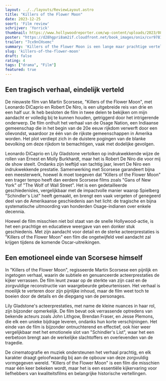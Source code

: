 ```yaml
---
layout: ../../layouts/ReviewLayout.astro
title: "Killers of the Flower Moon"
date: 2023-12-25
soort: 'Film review'
schrijver: 'Yorrick'
thumbnail: https://www.hollywoodreporter.com/wp-content/uploads/2023/08/killers-of-the-flower-moon-KillersOfTheFlowerMoon_Feature_06688F_rgb.jpg?w=1296
poster: "https://d28hgpri8am2if.cloudfront.net/book_images/onix/cvr9781398513341/killers-of-the-flower-moon-9781398513341_hr.jpg"
trailer: "7cx9nCHsemc"
summary: 'Killers of the Flower Moon is een lange maar prachtige vertelling over een vergeten (of verzwegen?) stukje Amerikaanse geschiedenis. De acteerprestaties zijn supergoed en wat tegenwoordig bijna verwacht wordt van een Scorsese film. Hoewel ik deze film niet snel een tweede keer zal opzetten is het wel een bijna verplichte watch voor filmfans die houden van historische vertellingen.'
slug: 'killers-of-the-flower-moon'
draft: false
rating: 4
tags: ["drama", "Film"]
featured: true
---
```


## Een tragisch verhaal, eindelijk verteld

De nieuwste film van Martin Scorsese, "Killers of the Flower Moon", met Leonardo DiCaprio en Robert De Niro, is een uitgebreide reis van drie en een half uur. Ik heb besloten de film in twee delen te bekijken om mijn aandacht er volledig bij te kunnen houden, getriggerd door het intrigerende onderwerp. De film onthult het verhaal van de Osage Nation, een Indiaanse gemeenschap die in het begin van de 20e eeuw rijkdom verwerft door een olievondst, waardoor ze één van de rijkste gemeenschappen in Amerika worden. Het plot verdiept zich in de duistere pogingen van de blanke bevolking om deze rijkdom te bemachtigen, vaak met dodelijke gevolgen.

Leonardo DiCaprio en Lily Gladstone vertolken op indrukwekkende wijze de rollen van Ernest en Molly Burkhardt, maar het is Robert De Niro die voor mij de show steelt. Ondanks zijn leeftijd van tachtig jaar, levert De Niro een indrukwekkende prestatie. Samenwerking met Scorsese garandeert bijna een meesterwerk, hoewel ik moet toegeven dat "Killers of the Flower Moon" een trager tempo heeft dan eerdere Scorsese films zoals "Gans of New York" of "The Wolf of Wall Street". Het is een gedetailleerde geschiedenisles, vergelijkbaar met de impactvolle manier waarop Spielberg "Schindler's List" heeft gemaakt, en brengt een vaak vergeten of genegeerd deel van de Amerikaanse geschiedenis aan het licht: de tragische en bijna systematische uitmoording van honderden Osage-indianen over enkele decennia.

Hoewel de film misschien niet bol staat van de snelle Hollywood-actie, is het een prachtige en educatieve weergave van een donker stuk geschiedenis. Met zijn aandacht voor detail en de sterke acteerprestaties is "Killers of the Flower Moon" een film die ongetwijfeld veel aandacht zal krijgen tijdens de komende Oscar-uitreikingen.

## Een emotioneel einde van Scorsese himself

In "Killers of the Flower Moon", regisseerde Martin Scorsese een pijnlijk en ingetogen verhaal, waarin de subtiele en genuanceerde acteerprestaties de kijker verrassen. De film leunt zwaar op de sterkte van zijn cast en de zorgvuldige reconstructie van waargebeurde gebeurtenissen. Het verhaal is moeilijk te verteren door zijn pijnlijke inhoud, maar de film weet toch te boeien door de details en de diepgang van de personages. 

Lily Gladstone's acteerprestaties, met name de kleine nuances in haar rol, zijn bijzonder opmerkelijk. De film bevat ook verrassende optredens van bekende acteurs zoals John Lithgow, Brendan Fraser, en Jesse Plemons, die elk een unieke bijdrage leveren, ondanks hun korte verschijningen. Het einde van de film is bijzonder ontnuchterend en effectief, ook hier weer vergelijkbaar met het emotionele slot van "Schindler's List", waar het een eerbetoon brengt aan de werkelijke slachtoffers en overlevenden van de tragedie.

De cinematografie en muziek ondersteunen het verhaal prachtig, en elk karakter draagt geloofwaardig bij aan de opbouw van deze zorgvuldig vormgegeven wereld. "Killers of the Flower Moon" is een film die misschien maar één keer bekeken wordt, maar het is een essentiële kijkervaring voor liefhebbers van kwaliteitsfilms en belangrijke historische vertellingen.
